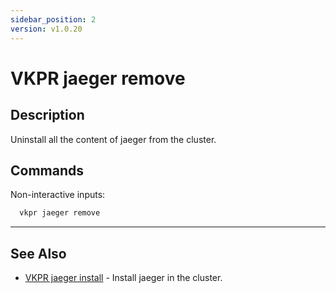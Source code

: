 ```yaml
---
sidebar_position: 2
version: v1.0.20
---
```


# VKPR jaeger remove

## Description

Uninstall all the content of jaeger from the cluster.

## Commands

Non-interactive inputs:

```bash
  vkpr jaeger remove
```

---

## See Also

- [VKPR jaeger install](/docs/commands/jaeger/vkpr_jaeger_install) - Install jaeger in the cluster.
